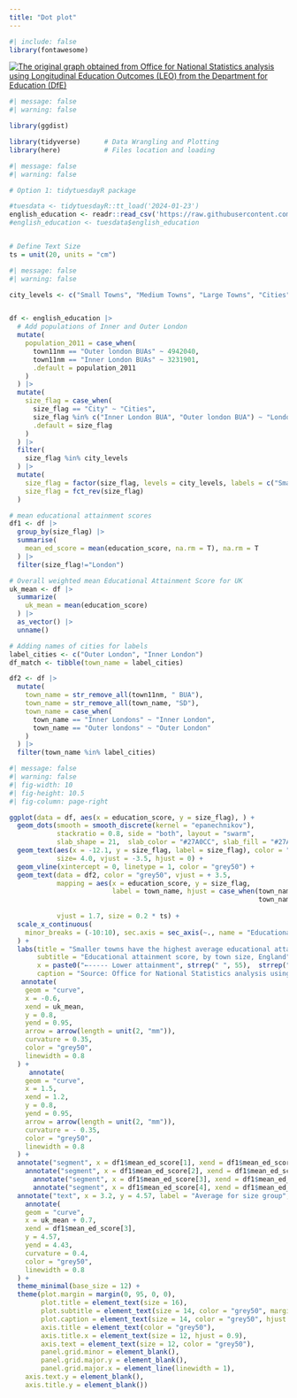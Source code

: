 ```yaml
---
title: "Dot plot"
---
```




```r
#| include: false
library(fontawesome)
```



[![The original graph obtained from Office for National Statistics analysis using Longitudinal Education Outcomes (LEO) from the Department for Education (DfE) ](img/dot.png)](https://www.ons.gov.uk/peoplepopulationandcommunity/educationandchildcare/articles/whydochildrenandyoungpeopleinsmallertownsdobetteracademicallythanthoseinlargertowns/2023-07-25)




```r
#| message: false
#| warning: false

library(ggdist)

library(tidyverse)      # Data Wrangling and Plotting
library(here)           # Files location and loading
```



```r
#| message: false
#| warning: false

# Option 1: tidytuesdayR package 

#tuesdata <- tidytuesdayR::tt_load('2024-01-23')
english_education <- readr::read_csv('https://raw.githubusercontent.com/rfordatascience/tidytuesday/master/data/2024/2024-01-23/english_education.csv')
#english_education <- tuesdata$english_education


# Define Text Size
ts = unit(20, units = "cm")   
```



```r
#| message: false
#| warning: false

city_levels <- c("Small Towns", "Medium Towns", "Large Towns", "Cities", "London")


df <- english_education |> 
  # Add populations of Inner and Outer London
  mutate(
    population_2011 = case_when(
      town11nm == "Outer london BUAs" ~ 4942040,
      town11nm == "Inner London BUAs" ~ 3231901,
      .default = population_2011
    )
  ) |> 
  mutate(
    size_flag = case_when(
      size_flag == "City" ~ "Cities",
      size_flag %in% c("Inner London BUA", "Outer london BUA") ~ "London",
      .default = size_flag
    )
  ) |> 
  filter(
    size_flag %in% city_levels
  ) |> 
  mutate(
    size_flag = factor(size_flag, levels = city_levels, labels = c("Small towns", "Medium towns", "Large towns", "City (excluding London)", "London")),
    size_flag = fct_rev(size_flag)
  )

# mean educational attainment scores
df1 <- df |> 
  group_by(size_flag) |> 
  summarise(
    mean_ed_score = mean(education_score, na.rm = T), na.rm = T
  ) |> 
  filter(size_flag!="London")

# Overall weighted mean Educational Attainment Score for UK
uk_mean <- df |> 
  summarize(
    uk_mean = mean(education_score)
  ) |> 
  as_vector() |> 
  unname()

# Adding names of cities for labels
label_cities <- c("Outer London", "Inner London")
df_match <- tibble(town_name = label_cities)

df2 <- df |> 
  mutate(
    town_name = str_remove_all(town11nm, " BUA"),
    town_name = str_remove_all(town_name, "SD"),
    town_name = case_when(
      town_name == "Inner Londons" ~ "Inner London",
      town_name == "Outer londons" ~ "Outer London"
    )
  ) |>
  filter(town_name %in% label_cities)

```


```r
#| message: false
#| warning: false
#| fig-width: 10
#| fig-height: 10.5
#| fig-column: page-right

ggplot(data = df, aes(x = education_score, y = size_flag), ) +
  geom_dots(smooth = smooth_discrete(kernel = "epanechnikov"), 
            stackratio = 0.8, side = "both", layout = "swarm",
            slab_shape = 21,  slab_color = "#27A0CC", slab_fill = "#27A0CC", scale = 0.65, binwidth = unit(c(1.6, Inf), "mm")) +
  geom_text(aes(x = -12.1, y = size_flag, label = size_flag), color = "grey50", 
            size= 4.0, vjust = -3.5, hjust = 0) + 
  geom_vline(xintercept = 0, linetype = 1, color = "grey50") +
  geom_text(data = df2, color = "grey50", vjust = + 3.5,
            mapping = aes(x = education_score, y = size_flag,
                          label = town_name, hjust = case_when(town_name == "Outer London" ~ 0, 
                                                               town_name %in% c("Inner London") ~ 1,
                                                                           .default = 0.5)),
            vjust = 1.7, size = 0.2 * ts) +
  scale_x_continuous(
    minor_breaks = (-10:10), sec.axis = sec_axis(~., name = "Educational attainment index score"), position = "top"
  ) +
  labs(title = "Smaller towns have the highest average educational attainment",
       subtitle = "Educational attainment score, by town size, England",
       x = paste0("←----- Lower attainment", strrep(" ", 55),  strrep(" ", 55), "Higher attainment ----→"),
       caption = "Source: Office for National Statistics analysis using Longitudinal Education Outcomes (LEO)\nfrom the Department for Education (DfE)") +
   annotate(
    geom = "curve",
    x = -0.6,
    xend = uk_mean,
    y = 0.8,
    yend = 0.95,
    arrow = arrow(length = unit(2, "mm")),
    curvature = 0.35,
    color = "grey50",
    linewidth = 0.8
  ) +
     annotate(
    geom = "curve",
    x = 1.5,
    xend = 1.2,
    y = 0.8,
    yend = 0.95,
    arrow = arrow(length = unit(2, "mm")),
    curvature = - 0.35,
    color = "grey50",
    linewidth = 0.8
  ) +
  annotate("segment", x = df1$mean_ed_score[1], xend = df1$mean_ed_score[1], y = 1.6, yend = 2.4, linewidth = 0.8) +
    annotate("segment", x = df1$mean_ed_score[2], xend = df1$mean_ed_score[2], y = 2.6, yend = 3.4, linewidth = 0.8) +
      annotate("segment", x = df1$mean_ed_score[3], xend = df1$mean_ed_score[3], y = 3.6, yend = 4.4, linewidth = 0.8) +
      annotate("segment", x = df1$mean_ed_score[4], xend = df1$mean_ed_score[4], y = 4.6, yend = 5.4, linewidth = 0.8) +
  annotate("text", x = 3.2, y = 4.57, label = "Average for size group", color = "grey50") +
    annotate(
    geom = "curve",
    x = uk_mean + 0.7,
    xend = df1$mean_ed_score[3],
    y = 4.57,
    yend = 4.43,
    curvature = 0.4,
    color = "grey50",
    linewidth = 0.8
  ) +
  theme_minimal(base_size = 12) +
  theme(plot.margin = margin(0, 95, 0, 0),
        plot.title = element_text(size = 16),
        plot.subtitle = element_text(size = 14, color = "grey50", margin = margin(t = 10, b = 25)),
        plot.caption = element_text(size = 14, color = "grey50", hjust = 0, margin = margin(t = 25)),
        axis.title = element_text(color = "grey50"),
        axis.title.x = element_text(size = 12, hjust = 0.9),
        axis.text = element_text(size = 12, color = "grey50"),
        panel.grid.minor = element_blank(),
        panel.grid.major.y = element_blank(),
        panel.grid.major.x = element_line(linewidth = 1),
    axis.text.y = element_blank(),
    axis.title.y = element_blank())

```

